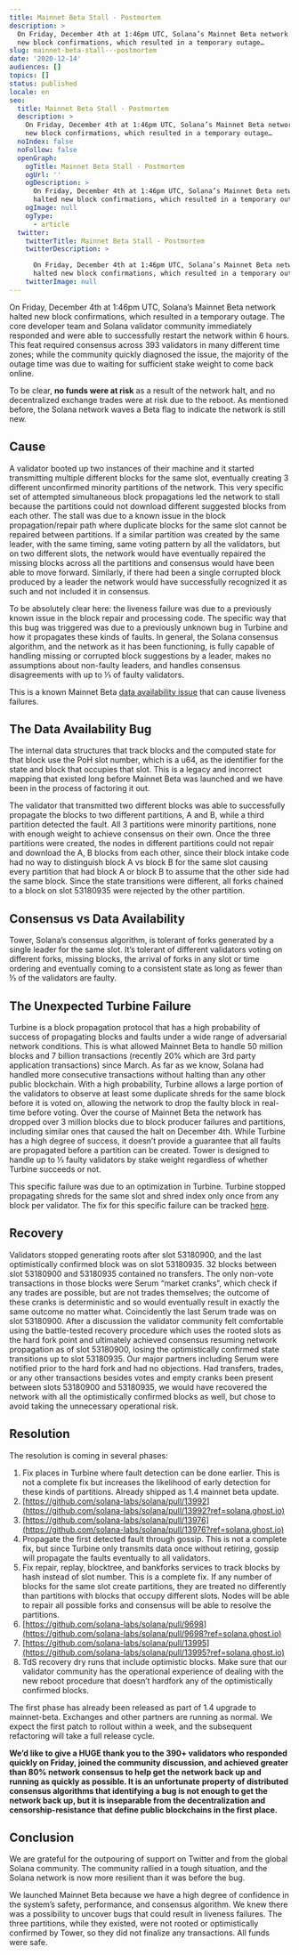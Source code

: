 ```yaml
---
title: Mainnet Beta Stall - Postmortem
description: >
  On Friday, December 4th at 1:46pm UTC, Solana’s Mainnet Beta network halted
  new block confirmations, which resulted in a temporary outage…
slug: mainnet-beta-stall---postmortem
date: '2020-12-14'
audiences: []
topics: []
status: published
locale: en
seo:
  title: Mainnet Beta Stall - Postmortem
  description: >
    On Friday, December 4th at 1:46pm UTC, Solana’s Mainnet Beta network halted
    new block confirmations, which resulted in a temporary outage…
  noIndex: false
  noFollow: false
  openGraph:
    ogTitle: Mainnet Beta Stall - Postmortem
    ogUrl: ''
    ogDescription: >
      On Friday, December 4th at 1:46pm UTC, Solana’s Mainnet Beta network
      halted new block confirmations, which resulted in a temporary outage…
    ogImage: null
    ogType:
      - article
  twitter:
    twitterTitle: Mainnet Beta Stall - Postmortem
    twitterDescription: >

      On Friday, December 4th at 1:46pm UTC, Solana’s Mainnet Beta network
      halted new block confirmations, which resulted in a temporary outage…
    twitterImage: null
---
```


On Friday, December 4th at 1:46pm UTC, Solana’s Mainnet Beta network halted new block confirmations, which resulted in a temporary outage. The core developer team and Solana validator community immediately responded and were able to successfully restart the network within 6 hours. This feat required consensus across 393 validators in many different time zones; while the community quickly diagnosed the issue, the majority of the outage time was due to waiting for sufficient stake weight to come back online.

To be clear, **no funds were at risk** as a result of the network halt, and no decentralized exchange trades were at risk due to the reboot. As mentioned before, the Solana network waves a Beta flag to indicate the network is still new.

## **Cause**

A validator booted up two instances of their machine and it started transmitting multiple different blocks for the same slot, eventually creating 3 different unconfirmed minority partitions of the network. This very specific set of attempted simultaneous block propagations led the network to stall because the partitions could not download different suggested blocks from each other. The stall was due to a known issue in the block propagation/repair path where duplicate blocks for the same slot cannot be repaired between partitions. If a similar partition was created by the same leader, with the same timing, same voting pattern by all the validators, but on two different slots, the network would have eventually repaired the missing blocks across all the partitions and consensus would have been able to move forward. Similarly, if there had been a single corrupted block produced by a leader the network would have successfully recognized it as such and not included it in consensus.

To be absolutely clear here: the liveness failure was due to a previously known issue in the block repair and processing code. The specific way that this bug was triggered was due to a previously unknown bug in Turbine and how it propagates these kinds of faults. In general, the Solana consensus algorithm, and the network as it has been functioning, is fully capable of handling missing or corrupted block suggestions by a leader, makes no assumptions about non-faulty leaders, and handles consensus disagreements with up to ⅓ of faulty validators.

This is a known Mainnet Beta [data availability issue](https://github.com/solana-labs/solana/issues/11713?ref=solana.ghost.io) that can cause liveness failures.

## **The Data Availability Bug**

The internal data structures that track blocks and the computed state for that block use the PoH slot number, which is a u64, as the identifier for the state and block that occupies that slot. This is a legacy and incorrect mapping that existed long before Mainnet Beta was launched and we have been in the process of factoring it out.

The validator that transmitted two different blocks was able to successfully propagate the blocks to two different partitions, A and B, while a third partition detected the fault. All 3 partitions were minority partitions, none with enough weight to achieve consensus on their own. Once the three partitions were created, the nodes in different partitions could not repair and download the A, B blocks from each other, since their block intake code had no way to distinguish block A vs block B for the same slot causing every partition that had block A or block B to assume that the other side had the same block. Since the state transitions were different, all forks chained to a block on slot 53180935 were rejected by the other partition.

## **Consensus vs Data Availability**

Tower, Solana’s consensus algorithm, is tolerant of forks generated by a single leader for the same slot. It’s tolerant of different validators voting on different forks, missing blocks, the arrival of forks in any slot or time ordering and eventually coming to a consistent state as long as fewer than ⅓ of the validators are faulty.

## **The Unexpected Turbine Failure**

Turbine is a block propagation protocol that has a high probability of success of propagating blocks and faults under a wide range of adversarial network conditions. This is what allowed Mainnet Beta to handle 50 million blocks and 7 billion transactions (recently 20% which are 3rd party application transactions) since March. As far as we know, Solana had handled more consecutive transactions without halting than any other public blockchain. With a high probability, Turbine allows a large portion of the validators to observe at least some duplicate shreds for the same block before it is voted on, allowing the network to drop the faulty block in real-time before voting. Over the course of Mainnet Beta the network has dropped over 3 million blocks due to block producer failures and partitions, including similar ones that caused the halt on December 4th. While Turbine has a high degree of success, it doesn’t provide a guarantee that all faults are propagated before a partition can be created. Tower is designed to handle up to ⅓ faulty validators by stake weight regardless of whether Turbine succeeds or not.

This specific failure was due to an optimization in Turbine. Turbine stopped propagating shreds for the same slot and shred index only once from any block per validator. The fix for this specific failure can be tracked [here](https://github.com/solana-labs/solana/pull/13976?ref=solana.ghost.io).

## **Recovery**

Validators stopped generating roots after slot 53180900, and the last optimistically confirmed block was on slot 53180935. 32 blocks between slot 53180900 and 53180935 contained no transfers. The only non-vote transactions in those blocks were Serum “market cranks”, which check if any trades are possible, but are not trades themselves; the outcome of these cranks is deterministic and so would eventually result in exactly the same outcome no matter what. Coincidently the last Serum trade was on slot 53180900. After a discussion the validator community felt comfortable using the battle-tested recovery procedure which uses the rooted slots as the hard fork point and ultimately achieved consensus resuming network propagation as of slot 53180900, losing the optimistically confirmed state transitions up to slot 53180935. Our major partners including Serum were notified prior to the hard fork and had no objections. Had transfers, trades, or any other transactions besides votes and empty cranks been present between slots 53180900 and 53180935, we would have recovered the network with all the optimistically confirmed blocks as well, but chose to avoid taking the unnecessary operational risk.

## **Resolution**

The resolution is coming in several phases:

1.  Fix places in Turbine where fault detection can be done earlier. This is not a complete fix but increases the likelihood of early detection for these kinds of partitions. Already shipped as 1.4 mainnet beta update.
2.  [https://github.com/solana-labs/solana/pull/13992](https://github.com/solana-labs/solana/pull/13992?ref=solana.ghost.io)
3.  [https://github.com/solana-labs/solana/pull/13976](https://github.com/solana-labs/solana/pull/13976?ref=solana.ghost.io)
4.  Propagate the first detected fault through gossip. This is not a complete fix, but since Turbine only transmits data once without retiring, gossip will propagate the faults eventually to all validators.
5.  Fix repair, replay, blocktree, and bankforks services to track blocks by hash instead of slot number. This is a complete fix. If any number of blocks for the same slot create partitions, they are treated no differently than partitions with blocks that occupy different slots. Nodes will be able to repair all possible forks and consensus will be able to resolve the partitions.
6.  [https://github.com/solana-labs/solana/pull/9698](https://github.com/solana-labs/solana/pull/9698?ref=solana.ghost.io)
7.  [https://github.com/solana-labs/solana/pull/13995](https://github.com/solana-labs/solana/pull/13995?ref=solana.ghost.io)
8.  TdS recovery dry runs that include optimistic blocks. Make sure that our validator community has the operational experience of dealing with the new reboot procedure that doesn’t hardfork any of the optimistically confirmed blocks.

The first phase has already been released as part of 1.4 upgrade to mainnet-beta. Exchanges and other partners are running as normal. We expect the first patch to rollout within a week, and the subsequent refactoring will take a full release cycle.

**We’d like to give a HUGE thank you to the 390+ validators who responded quickly on Friday, joined the community discussion, and achieved greater than 80% network consensus to help get the network back up and running as quickly as possible. It is an unfortunate property of distributed consensus algorithms that identifying a bug is not enough to get the network back up, but it is inseparable from the decentralization and censorship-resistance that define public blockchains in the first place.**

## **Conclusion**

We are grateful for the outpouring of support on Twitter and from the global Solana community. The community rallied in a tough situation, and the Solana network is now more resilient than it was before the bug.

We launched Mainnet Beta because we have a high degree of confidence in the system’s safety, performance, and consensus algorithm. We knew there was a possibility to uncover bugs that could result in liveness failures. The three partitions, while they existed, were not rooted or optimistically confirmed by Tower, so they did not finalize any transactions. All funds were safe.
